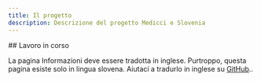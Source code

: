 ```yaml
---
title: Il progetto
description: Descrizione del progetto Medicci e Slovenia
---
```




<Construction size='4rem' className='mx-auto' />

<section>
## Lavoro in corso

La pagina Informazioni deve essere tradotta in inglese. Purtroppo, questa pagina
esiste solo in lingua <Link href="/sl/o-projektu">slovena</Link>. Aiutaci a
tradurlo in inglese su
[GitHub](https://github.com/sledilnik/zdravniki/blob/master/src/content/it/about.md)..

</section>
